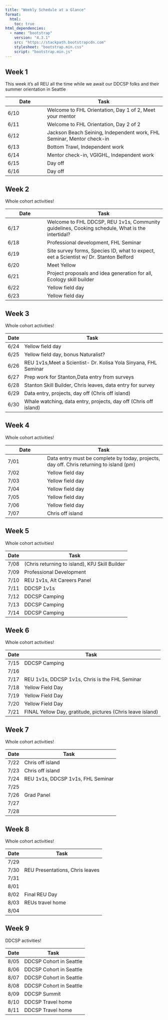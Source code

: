 ```yaml
---
title: "Weekly Schedule at a Glance"
format:
  html:
    toc: true
html_dependencies:
  - name: "bootstrap"
    version: "4.3.1"
    src: "https://stackpath.bootstrapcdn.com"
    stylesheet: "bootstrap.min.css"
    script: "bootstrap.min.js"
---
```


## Week 1

This week it's all REU all the time while we await our DDCSP folks and their summer orientation in Seattle

| Date | Task                                                                  |
|------------------|------------------------------------------------------|
| 6/10 | Welcome to FHL Orientation, Day 1 of 2, Meet your mentor              |
| 6/11 | Welcome to FHL Orientation, Day 2 of 2                                |
| 6/12 | Jackson Beach Seining, Independent work, FHL Seminar, Mentor check-in |
| 6/13 | Bottom Trawl, Independent work                                        |
| 6/14 | Mentor check-in, VGIGHL, Independent work                             |
| 6/15 | Day off                                                               |
| 6/16 | Day off                                                               |

## Week 2

Whole cohort activities!

| Date | Task                                                                                            |
|------------------|------------------------------------------------------|
| 6/17 | Welcome to FHL DDCSP, REU 1v1s, Community guidelines, Cooking schedule, What is the intertidal? |
| 6/18 | Professional development, FHL Seminar                                                           |
| 6/19 | Site survey forms, Species ID, what to expect, eet a Scientist w/ Dr. Stanton Belford           |
| 6/20 | Meet Yellow                                                                                     |
| 6/21 | Project proposals and idea generation for all, Ecology skill builder                            |
| 6/22 | Yellow field day                                                                                |
| 6/23 | Yellow field day                                                                                |

## Week 3

Whole cohort activities!

| Date | Task                                                             |
|------|------------------------------------------------------------------|
| 6/24 | Yellow field day                                                 |
| 6/25 | Yellow field day, bonus Naturalist?                              |
| 6/26 | REU 1v1s,Meet a Scientist- Dr. Kolisa Yola Sinyana, FHL Seminar  |
| 6/27 | Prep work for Stanton,Data entry from surveys                    |
| 6/28 | Stanton Skill Builder, Chris leaves, data entry for survey       |
| 6/29 | Data entry, projects, day off (Chris off island)                 |
| 6/30 | Whale watching, data entry, projects, day off (Chris off island) |

## Week 4

Whole cohort activities!

| Date | Task                                                                                    |
|------------------|------------------------------------------------------|
| 7/01 | Data entry must be complete by today, projects, day off. Chris returning to island (pm) |
| 7/02 | Yellow field day                                                                        |
| 7/03 | Yellow field day                                                                        |
| 7/04 | Yellow field day                                                                        |
| 7/05 | Yellow field day                                                                        |
| 7/06 | Yellow field day                                                                        |
| 7/07 | Chris off island                                                                        |

## Week 5

Whole cohort activities!

| Date | Task                                           |
|------|------------------------------------------------|
| 7/08 | (Chris returning to island), KPJ Skill Builder |
| 7/09 | Professional Development                       |
| 7/10 | REU 1v1s, Alt Careers Panel                    |
| 7/11 | DDCSP 1v1s                                     |
| 7/12 | DDCSP Camping                                  |
| 7/13 | DDCSP Camping                                  |
| 7/14 | DDCSP Camping                                  |

## Week 6

Whole cohort activities!

| Date | Task                                                       |
|------|------------------------------------------------------------|
| 7/15 | DDCSP Camping                                              |
| 7/16 |                                                            |
| 7/17 | REU 1v1s, DDCSP 1v1s, Chris is the FHL Seminar             |
| 7/18 | Yellow Field Day                                           |
| 7/19 | Yellow Field Day                                           |
| 7/20 | Yellow Field Day                                           |
| 7/21 | FINAL Yellow Day, gratitude, pictures (Chris leave island) |

## Week 7

Whole cohort activities!

| Date | Task                              |
|------|-----------------------------------|
| 7/22 | Chris off island                  |
| 7/23 | Chris off island                  |
| 7/24 | REU 1v1s, DDCSP 1v1s, FHL Seminar |
| 7/25 |                                   |
| 7/26 | Grad Panel                        |
| 7/27 |                                   |
| 7/28 |                                   |

## Week 8

Whole cohort activities!

| Date | Task                            |
|------|---------------------------------|
| 7/29 |                                 |
| 7/30 | REU Presentations, Chris leaves |
| 7/31 |                                 |
| 8/01 |                                 |
| 8/02 | Final REU Day                   |
| 8/03 | REUs travel home                |
| 8/04 |                                 |

## Week 9

DDCSP activities!

| Date | Task                    |
|------|-------------------------|
| 8/05 | DDCSP Cohort in Seattle |
| 8/06 | DDCSP Cohort in Seattle |
| 8/07 | DDCSP Cohort in Seattle |
| 8/08 | DDCSP Cohort in Seattle |
| 8/09 | DDCSP Summit            |
| 8/10 | DDCSP Travel home       |
| 8/11 | DDCSP Travel home       |
